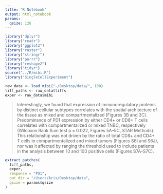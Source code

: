 ```yaml
---
title: "R Notebook"
output: html_notebook
params:
  qsize: 128
---
```


```r
library("dplyr")
library("readr")
library("ggplot2")
library("raster")
library("stringr")
library("purrr")
library("reshape2")
library("tidyr")
source("../R/mibi.R")
library("SingleCellExperiment")
```

```r
raw_data <- load_mibi("~/Desktop/data/", 100)
tiff_paths <- raw_data$tiffs
exper <- raw_data$mibi
```

> Interestingly, we found that expression of immunoregulatory proteins by distinct cellular subtypes correlates with the spatial architecture of the tissue as mixed and compartmentalized (Figures 3B and 3C). Predominance of PD1 expression by either CD4+ or CD8+ T cells correlates with compartmentalized or mixed TNBC, respectively (Wilcoxon Rank Sum test p = 0.022, Figures 5A–5C, STAR Methods). This relationship was not driven by the ratio of total CD8+ and CD4+ T cells in compartmentalized and mixed tumors (Figures S6I and S6J), nor was it affected by ranging the threshold used to include patients in the analysis between 10 and 100 positive cells (Figures S7A–S7C).

```r
extract_patches(
  tiff_paths,
  exper,
  response = "PD1",
  out_dir = "/Users/kris/Desktop/data",
  qsize = params$qsize
)
```
